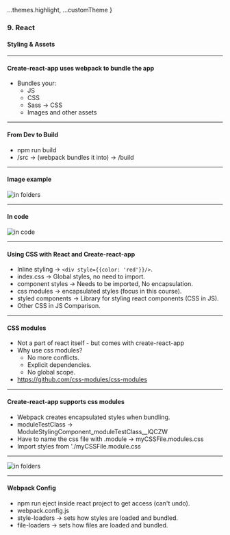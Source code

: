 
  ...themes.highlight,
  ...customTheme
}


### 9. React
#### Styling & Assets


---

#### Create-react-app uses webpack to bundle the app

* Bundles your:
  * JS
  * CSS
  * Sass → CSS
  * Images and other assets


---

#### From Dev to Build

* npm run build
*  /src → (webpack bundles it into) → /build


---

#### Image example
<img src={img1} alt="in folders"/>


---

#### In code
<img src={img2} alt="in code"/>


---

####  Using CSS with React and Create-react-app
* Inline styling → ```<div style={{color: 'red'}}/>```.
* index.css → Global styles, no need to import.
* component styles → Needs to be imported, No encapsulation.
* css modules → encapsulated styles (focus in this course).
* styled components → Library for styling react components (CSS in JS).
* Other CSS in JS Comparison.


---

#### CSS modules

* Not a part of react itself - but comes with create-react-app
* Why use css modules?
  * No more conflicts.
  * Explicit dependencies.
  * No global scope.
* <a href="https://github.com/css-modules/css-modules">https://github.com/css-modules/css-modules</a>


---

#### Create-react-app supports css modules

* Webpack creates encapsulated styles when bundling.
* moduleTestClass → ModuleStylingComponent_moduleTestClass__lQCZW
* Have to name the css file with .module → myCSSFile.modules.css
* Import styles from './myCSSFile.module.css


---

<img src={img3} alt="in folders"/>


---

#### Webpack Config

* npm run eject inside react project to get access (can't undo).
* webpack.config.js
* style-loaders → sets how styles are loaded and bundled.
* file-loaders → sets how files are loaded and bundled.